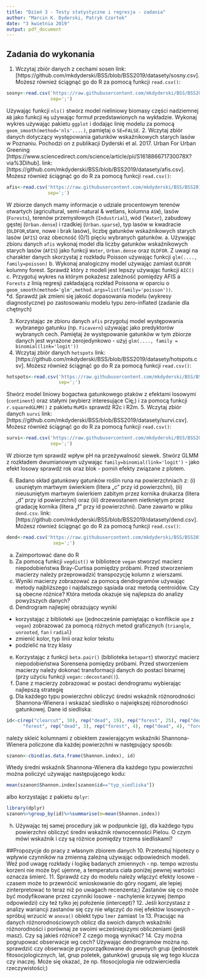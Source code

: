 ```yaml
---
title: "Dzień 3 - Testy statystyczne i regresja - zadania"
author: "Marcin K. Dyderski, Patryk Czortek"
date: "3 kwietnia 2019"
output: pdf_document
---
```

## Zadania do wykonania
1. Wczytaj zbiór danych z cechami sosen link: [https://github.com/mkdyderski/BSS/blob/BSS2019/datasety/sosny.csv]. Możesz również ściągnąć go do R za pomocą funkcji `read.csv()`:
```r
sosny<-read.csv('https://raw.githubusercontent.com/mkdyderski/BSS/BSS2019/datasety/sosny.csv',
                sep=';')
```
Używając funkcji `nls()` stwórz model nieliniowy biomasy części nadziemnej  `AB` jako funkcji `Hg` używając formuł przedstawionych na wykładzie. Wykonaj wykres używając pakietu `ggplot` i dodając linię modelu za pomocą `geom_smooth(method='nls'....)`, pamiętaj o `SE=FALSE`.
2. Wczytaj zbiór danych dotyczący występowania gatunków wskaźnikowych starych lasów w Poznaniu. Pochodzi on z publikacji Dyderski et al. 2017. Urban For Urban Greening [https://www.sciencedirect.com/science/article/pii/S161886671730078X?via%3Dihub]. link: [https://github.com/mkdyderski/BSS/blob/BSS2019/datasety/afis.csv]. Możesz również ściągnąć go do R za pomocą funkcji `read.csv()`:
```r
afis<-read.csv('https://raw.githubusercontent.com/mkdyderski/BSS/BSS2019/datasety/afis.csv',
               sep=';')
```
W zbiorze danych mamy informacje o udziale procentowym terenów otwartych (agricultural, semi-natural & wetlans, kolumna `ASW`), lasów (`Forests`), terenów przemysłowych (`Industrial`), wód ('`Water`), zabudowy gęstej (`Urban.dense`) i rzadkiej (`Urban.sparse`), typ lasów w kwadracie (`OLDFOR`,stare, nowe i brak lasów), liczbę gatunków wskaźnikowych starych lasów (`AFIS`) oraz obecność (0/1) pięciu wybranych gatunków.
a. Używając zbioru danych `afis` wykonaj model dla liczby gatunków wskaźnikowych starych lasów (`AFIS`) jako funkcji `Water`, `Urban.dense` oraz `OLDFOR`. Z uwagi na charakter danych skorzystaj z rozkładu Poisson używając funkcji `glm(...., family=poisson)` 
b. Wykonaj analogiczny model używając zamiast `OLDFOR` kolumny forest. Sprawdź który z modeli jest lepszy używając funkcji `AIC()`
c. Przygotuj wykres na którym pokażesz zależność pomiędzy AFIS a `Forests` z linią regresji zakładającą rozkład Poissona w oparciu o `geom_smooth(method='glm',method.args=list(family='poisson'))`.
*d. Sprawdź jak zmieni się jakość dopasowania modelu (wykresy diagnostyczne) po zastosowaniu modelu typu zero-inflated (zadanie dla chętnych)

3. Korzystając ze zbioru danych `afis` przygotuj model występowania wybranego gatunku (np. `Ficavern`) używając jako predyktorów wybranych cech. Pamiętaj że występowanie gatunków w tym zbiorze danych jest wyrażone zerojedynkowo - użyj `glm(...., family = binomial(link='logit'))`
4. Wczytaj zbiór danych `hotspots` link: [https://github.com/mkdyderski/BSS/blob/BSS2019/datasety/hotspots.csv]. Możesz również ściągnąć go do R za pomocą funkcji `read.csv()`:
```r
hotspots<-read.csv('https://raw.githubusercontent.com/mkdyderski/BSS/BSS2019/datasety/hotspots.csv',
                   sep=';')
```
Stwórz model liniowy bogactwa gatunkowego ptaków z efektami losowymi (`continent`) oraz stałymi (wybierz interesujące Cię;) i za pomocą funkcji `r.squaredGLMM()` z pakietu `MuMIn` sprawdź R2c i R2m.
5. Wczytaj zbiór danych `survi` link: [https://github.com/mkdyderski/BSS/blob/BSS2019/datasety/survi.csv]. Możesz również ściągnąć go do R za pomocą funkcji `read.csv()`:
```r
survi<-read.csv('https://raw.githubusercontent.com/mkdyderski/BSS/BSS2019/datasety/survi.csv',
                sep=';')
```
W zbiorze tym sprawdź wpływ pH na przeżywalność siewek. Stwórz GLMM z rozkładem dwumianowym używając `family=binomial(link='logit')` - jako efekt losowy sprawdź rok oraz blok - pomiń efekty związane z plotem.


6. Badano skład gatunkowy gatunków roślin runa na powierzchniach z: (i) usuniętym martwym świerkiem (litera „c” przy id powierzchni), (ii) nieusuniętym martwym świerkiem zabitym przez kornika drukarza (litera „d” przy id powierzchni) oraz (iii) drzewostanem nietkniętym przez gradację kornika (litera „f” przy id powierzchni). Dane zawarto w pliku `dend.csv`. link: [https://github.com/mkdyderski/BSS/blob/BSS2019/datasety/dend.csv]. Możesz również ściągnąć go do R za pomocą funkcji `read.csv()`:
```r
dend<-read.csv('https://raw.githubusercontent.com/mkdyderski/BSS/BSS2019/datasety/dend.csv',
                 sep=';')
```

a)	Zaimportować dane do R
b)	Za pomocą funkcji `vegdist()` w bibliotece `vegan` stworzyć macierz niepodobieństwa Bray-Curtisa pomiędzy próbami. Przed stworzeniem macierzy należy przeprowadzić transpozycję kolumn z wierszami.
c)	Wyniki macierzy zobrazować za pomocą dendrogramów używając metody najbliższego i najdalszego sąsiada oraz metodą centroidów. Czy są obecne różnice? Która metoda okazuje się najlepsza do analizy powyższych danych?
d)	Dendrogram najlepiej obrazujący wyniki 
- korzystając z biblioteki `ape` (jednocześnie pamiętając o konflikcie `ape` z `vegan`) zobrazować za pomocą różnych metod graficznych (`triangle`, `unrooted`, `fan` i `radial`)
- zmienić kolor, typ linii oraz kolor tekstu
- podzielić na trzy klasy
e)	Korzystając z funkcji `beta.pair()` (biblioteka `betapart`) stworzyć macierz niepodobieństwa Sorensena pomiędzy próbami. Przed stworzeniem macierzy należy dokonać transformacji danych do postaci binarnej (przy użyciu funkcji `vegan::decostand()`).
f)	Dane z macierzy zobrazować w postaci dendrogramu wybierając najlepszą strategię 
g)	Dla każdego typu powierzchni obliczyć średni wskaźnik różnorodności Shannona-Wienera i wskazać siedlisko o największej różnorodności gatunkowej. Dane id siedliska:

```r
id<-c(rep("clearcut", 30), rep("dead", 19), rep("forest", 25), rep("dead", 2),
      "forest", rep("dead", 3), rep("forest", 4), rep("dead", 4), "forest")`
```

należy skleić kolumnami z obiektem zawierającym wskaźniki Shannona-Wienera policzone dla każdej powierzchni w następujący sposób:
```r
szanon<-cbind(as.data.frame(Shannon.index), id)
```

Wtedy średni wskaźnik Shannona-Wienera dla każdego typu powierzchni można policzyć używając następującego kodu:
```r
mean(szanon$Shannon.index[szanon$id=="typ_siedliska"])
```

albo korzystając z pakietu `dplyr`:
```r
library(dplyr)
szanon%>%group_by(id)%>%summarise(m=mean(Shannon.index))
```

h)	Używając tej samej procedury jak w podpunkcie (g), dla każdego typu powierzchni obliczyć średni wskaźnik równocenności Pielou. O czym mówi wskaźnik i czy są różnice pomiędzy trzema siedliskami?


##Propozycje do pracy z własnym zbiorem danych
10. Przetestuj hipotezy o wpływie czynników na zmienną zależną używając odpowiednich modeli. Weź pod uwagę rozkłady i logikę badanych zmiennych - np. tempo wzrostu korzeni nie może być ujemne, a temperatura ciała poniżej pewnej wartości oznacza śmierć. 
11. Sprawdź czy do modelu należy włączyć efekty losowe - czasem może to przewrócić wnioskowanie do góry nogami, ale lepiej zinterpretować to teraz niż po uwagach recenzenta;) Zastanów się co może być modyfikowane przez czynniki losowe - nachylenie krzywej (tempo odpowiedzi) czy też tylko jej położenie (intercept)?
12. Jeśli korzystasz z analizy wariancji zastanów się czy nie włączyć do niej efektów losowych - spróbuj wrzucić w `anova()` obiekt typu `lmer` zamiast `lm`
13. Pracując na danych różnorodnościowych oblicz dla swoich danych wskaźniki różnorodności i porównaj ze swoimi wcześniejszymi obliczeniami (jeśli masz). Czy są jakieś różnice? Z czego mogą wynikać?
14. Czy można pogrupować obserwacje wg cech? Używając dendrogramów można np. sprawdzić czy obserwacje przyporządkowane do pewnych grup (jednostek fitosocjologicznych, lat, grup poletek, gatunków) grupują się wg tego klucza czy inaczej. Może się okazać, że np. fitosocjologia nie odzwierciedla rzeczywistości;)